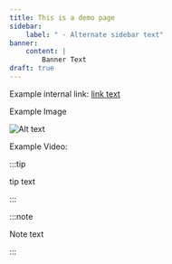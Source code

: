 ```yaml
---
title: This is a demo page
sidebar:
    label: " - Alternate sidebar text"
banner:
    content: |
        Banner Text
draft: true
---
```



Example internal link: [link text](/book/0-electronics-to-binary/0-overview)

Example Image

![Alt text](../images-common/dash-blue-thick-v1.png)

Example Video:

<div class="not-content">
  <YouTube id="hDCp4DLcqL8" params="fs=1&modestbranding=1&rel=0&autoplay=1"/>
</div>

:::tip

tip text

:::

:::note

Note text

:::
